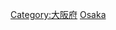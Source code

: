 {{日本行政區劃分類導航|建築物}}
{{Commonscat|Buildings in Osaka prefecture}}

[[Category:大阪府|Category:大阪府]]
[[Category:日本各都道府縣建築物|Osaka]]